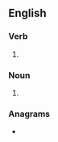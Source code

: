 ==English==

===Verb===
{{head|en|verb form}}

# {{en-third-person singular of|louse}}

===Noun===
{{head|en|noun plural form}}

# {{lb|en|nonstandard}} {{plural of|louse|lang=en}}

===Anagrams===
* {{anagrams|en|a=elossu|Soules|ousels|soleus|soules}}